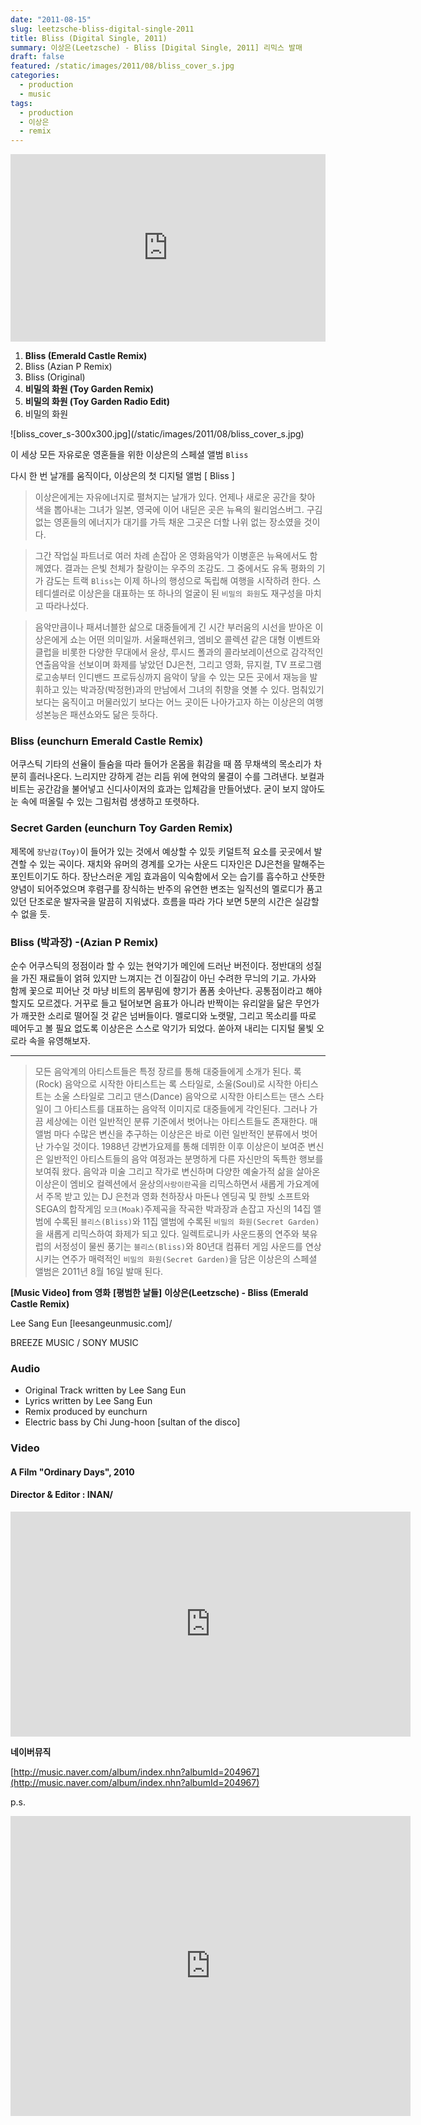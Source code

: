 ```yaml
---
date: "2011-08-15"
slug: leetzsche-bliss-digital-single-2011
title: Bliss (Digital Single, 2011)
summary: 이상은(Leetzsche) - Bliss [Digital Single, 2011] 리믹스 발매
draft: false
featured: /static/images/2011/08/bliss_cover_s.jpg
categories:
  - production
  - music
tags:
  - production
  - 이상은
  - remix
---
```


<iframe
  width="100%"
  height="300"
  scrolling="no"
  frameBorder="no"
  allow="autoplay"
  src="https://w.soundcloud.com/player/?url=https%3A//api.soundcloud.com/tracks/20577628&amp;color=%23ff5500&amp;auto_play=false&amp;hide_related=false&amp;show_comments=true&amp;show_user=true&amp;show_reposts=false&amp;show_teaser=true&amp;visual=true"
></iframe>

1.  **Bliss (Emerald Castle Remix)**
2.  Bliss (Azian P Remix)
3.  Bliss (Original)
4.  **비밀의 화원 (Toy Garden Remix)**
5.  **비밀의 화원 (Toy Garden Radio Edit)**
6.  비밀의 화원

<div className="container flex justify-center">
  ![bliss_cover_s-300x300.jpg](/static/images/2011/08/bliss_cover_s.jpg)
</div>

이 세상 모든 자유로운 영혼들을 위한 이상은의 스페셜 앨범 `Bliss`

다시 한 번 날개를 움직이다, 이상은의 첫 디지털 앨범 [ Bliss ]

> 이상은에게는 자유에너지로 펼쳐지는 날개가 있다. 언제나 새로운 공간을 찾아 색을 뽑아내는 그녀가 일본, 영국에 이어 내딛은 곳은 뉴욕의 윌리엄스버그. 구김 없는 영혼들의 에너지가 대기를 가득 채운 그곳은 더할 나위 없는 장소였을 것이다.

> 그간 작업실 파트너로 여러 차례 손잡아 온 영화음악가 이병훈은 뉴욕에서도 함께였다.
> 결과는 은빛 천체가 찰랑이는 우주의 조감도. 그 중에서도 유독 평화의 기가 감도는 트랙 `Bliss`는 이제 하나의 행성으로 독립해 여행을 시작하려 한다. 스테디셀러로 이상은을 대표하는 또 하나의 얼굴이 된 `비밀의 화원`도 재구성을 마치고 따라나섰다.

> 음악만큼이나 패셔너블한 삶으로 대중들에게 긴 시간 부러움의 시선을 받아온 이상은에게 쇼는 어떤 의미일까. 서울패션위크, 엠비오 콜렉션 같은 대형 이벤트와 클럽을 비롯한 다양한 무대에서 윤상, 루시드 폴과의 콜라보레이션으로 감각적인 연출음악을 선보이며 화제를 낳았던 DJ은천, 그리고 영화, 뮤지컬, TV 프로그램 로고송부터 인디밴드 프로듀싱까지 음악이 닿을 수 있는 모든 곳에서 재능을 발휘하고 있는 박과장(박정현)과의 만남에서 그녀의 취향을 엿볼 수 있다.
> 멈춰있기보다는 움직이고 머물러있기 보다는 어느 곳이든 나아가고자 하는 이상은의 여행성본능은 패션쇼와도 닮은 듯하다.

### Bliss (eunchurn Emerald Castle Remix)

어쿠스틱 기타의 선율이 들숨을 따라 들어가 온몸을 휘감을 때 쯤 무채색의 목소리가 차분히 흘러나온다. 느리지만 강하게 걷는 리듬 위에 현악의 물결이 수를 그려낸다. 보컬과 비트는 공간감을 불어넣고 신디사이저의 효과는 입체감을 만들어냈다. 굳이 보지 않아도 눈 속에 떠올릴 수 있는 그림처럼 생생하고 또렷하다.

### Secret Garden (eunchurn Toy Garden Remix)

제목에 `장난감(Toy)`이 들어가 있는 것에서 예상할 수 있듯 키덜트적 요소를 곳곳에서 발견할 수 있는 곡이다. 재치와 유머의 경계를 오가는 사운드 디자인은 DJ은천을 말해주는 포인트이기도 하다. 장난스러운 게임 효과음이 익숙함에서 오는 습기를 흡수하고 산뜻한 양념이 되어주었으며 후렴구를 장식하는 반주의 유연한 변조는 일직선의 멜로디가 품고 있던 단조로운 발자국을 말끔히 지워냈다. 흐름을 따라 가다 보면 5분의 시간은 실감할 수 없을 듯.

### Bliss (박과장) -(Azian P Remix)

순수 어쿠스틱의 정점이라 할 수 있는 현악기가 메인에 드러난 버전이다. 정반대의 성질을 가진 재료들이 얽혀 있지만 느껴지는 건 이질감이 아닌 수려한 무늬의 기교. 가사와 함께 꽃으로 피어난 것 마냥 비트의 몸부림에 향기가 폼폼 솟아난다. 공통점이라고 해야 할지도 모르겠다. 거꾸로 들고 털어보면 음표가 아니라 반짝이는 유리알을 닮은 무언가가 깨끗한 소리로 떨어질 것 같은 넘버들이다. 멜로디와 노랫말, 그리고 목소리를 따로 떼어두고 볼 필요 없도록 이상은은 스스로 악기가 되었다. 쏟아져 내리는 디지털 물빛 오로라 속을 유영해보자.

---

> 모든 음악계의 아티스트들은 특정 장르를 통해 대중들에게 소개가 된다.
> 록(Rock) 음악으로 시작한 아티스트는 록 스타일로, 소울(Soul)로 시작한 아티스트는 소울 스타일로 그리고 댄스(Dance) 음악으로 시작한 아티스트는 댄스 스타일이 그 아티스트를 대표하는 음악적 이미지로 대중들에게 각인된다.
> 그러나 가끔 세상에는 이런 일반적인 분류 기준에서 벗어나는 아티스트들도 존재한다.
> 매 앨범 마다 수많은 변신을 추구하는 이상은은 바로 이런 일반적인 분류에서 벗어난 가수일 것이다. 1988년 강변가요제를 통해 데뷔한 이후 이상은이 보여준 변신은 일반적인 아티스트들의 음악 여정과는 분명하게 다른 자신만의 독특한 행보를 보여줘 왔다.
> 음악과 미술 그리고 작가로 변신하며 다양한 예술가적 삶을 살아온 이상은이 엠비오 컬렉션에서 윤상의`사랑이란`곡을 리믹스하면서 새롭게 가요계에서 주목 받고 있는 DJ 은천과 영화 천하장사 마돈나 엔딩곡 및 한빛 소프트와 SEGA의 합작게임 `모크(Moak)`주제곡을 작곡한 박과장과 손잡고 자신의 14집 앨범에 수록된 `블리스(Bliss)`와 11집 앨범에 수록된 `비밀의 화원(Secret Garden)`을 새롭게 리믹스하여 화제가 되고 있다.
> 일렉트로니카 사운드풍의 연주와 북유럽의 서정성이 물씬 풍기는 `블리스(Bliss)`와 80년대 컴퓨터 게임 사운드를 연상 시키는 연주가 매력적인 `비밀의 화원(Secret Garden)`을 담은 이상은의 스페셜 앨범은 2011년 8월 16일 발매 된다.

**[Music Video] from 영화** **[평범한 날들]**
**이상은(Leetzsche) - Bliss (Emerald Castle Remix)**

Lee Sang Eun [leesangeunmusic.com]/

BREEZE MUSIC / SONY MUSIC

### Audio

- Original Track written by Lee Sang Eun
- Lyrics written by Lee Sang Eun
- Remix produced by eunchurn
- Electric bass by Chi Jung-hoon [sultan of the disco]

### Video

#### A Film "Ordinary Days", 2010

#### Director & Editor : INAN/

<div className="container flex justify-center">
  <iframe
    src="https://player.vimeo.com/video/28105689"
    width="640"
    height="360"
    frameBorder="0"
    webkitallowfullscreen="true"
    mozallowfullscreen="true"
    allowFullScreen
  ></iframe>
</div>

**네이버뮤직**

[http://music.naver.com/album/index.nhn?albumId=204967](http://music.naver.com/album/index.nhn?albumId=204967)

p.s.

<div className="container flex justify-center">
  <iframe
    src="https://player.vimeo.com/video/29243111"
    width="640"
    height="480"
    frameBorder="0"
    webkitallowfullscreen="true"
    mozallowfullscreen="true"
    allowFullScreen
  ></iframe>
</div>
